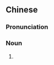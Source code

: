 {{also|飞行棋}}
==Chinese==
{{zh-forms|s=飞行棋|type=21}}

===Pronunciation===
{{zh-pron
|m=fēixíngqí
|c=fei1 hang4 kei4-2
|cat=n
}}

===Noun===
{{zh-noun}}

# {{w|aeroplane chess}} {{gloss|a Chinese board game}}

{{zh-cat|Board games}}